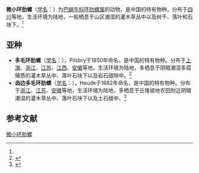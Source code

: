 {{Speciesbox
| name = 微小环肋螺
| status = 
| status_system = 
| image = 
| genus = Plectotropos
| species = minima
| authority = (Pilsbry, 1934)<ref name='id11115'>{{cite web| url =http://www.bioinfo.cn/db05/BjdwSpecies.php?action=view&id=11115| title =微小环肋螺| work =《中国动物物种编目数据库》| publisher =中国科学院微生物研究所| author =中国科学院动物研究所| accessdate =2009-04-28| deadurl =yes| archiveurl =https://web.archive.org/web/20160305093359/http://www.bioinfo.cn/db05/BjdwSpecies.php?action=view&id=11115| archivedate =2016-03-05}}</ref>
}}

'''微小环肋螺'''（[[学名|学名]]：{{lang|la|''Plectotropos minima''}}）为[[巴蜗牛科|巴蜗牛科]][[环肋螺属|环肋螺属]]的动物，是中国的特有物种。分布于[[四川|四川]]等地，生活环境为陆地，一般栖息于山区潮湿的灌木草丛中以及树干、落叶和石块下。<ref name='id11115'/>

==亚种==
*'''多毛环肋螺'''（[[学名|学名]]：{{lang|la|''Plectotropis trichotropis trichotropis''}}），Pilsbry于1850年命名，是中国的特有物种。分布于[[上海|上海]]、[[浙江|浙江]]、[[江苏|江苏]]、[[江西|江西]]、[[安徽|安徽]]等地，生活环境为陆地，多栖息于阴暗潮湿多腐殖质的灌木草丛中、落叶石块下以及岩石缝隙中。<ref name='id11116'>{{cite web| url =http://www.bioinfo.cn/db05/BjdwSpecies.php?action=view&id=11116| title =多毛环肋螺| work =《中国动物物种编目数据库》| publisher =中国科学院微生物研究所| author =中国科学院动物研究所| accessdate =2009-04-28| deadurl =yes| archiveurl =https://web.archive.org/web/20160305040656/http://www.bioinfo.cn/db05/BjdwSpecies.php?action=view&id=11116| archivedate =2016-03-05}}</ref>
*'''齿边多毛环肋螺'''（[[学名|学名]]：{{lang|la|''Plectotropis trichotropis laciniata''}}），Heude于1882年命名，是中国的特有物种。分布于[[浙江|浙江]]、[[江苏|江苏]]、[[安徽|安徽]]等地，生活环境为陆地，多栖息于丘陵坡地农田附近阴暗潮湿的灌木草丛中、落叶石块下以及土石缝中。<ref name='id11117'>{{cite web| url =http://www.bioinfo.cn/db05/BjdwSpecies.php?action=view&id=11117| title =齿边多毛环肋螺| work =《中国动物物种编目数据库》| publisher =中国科学院微生物研究所| author =中国科学院动物研究所| accessdate =2009-04-28| deadurl =yes| archiveurl =https://web.archive.org/web/20160305051205/http://www.bioinfo.cn/db05/BjdwSpecies.php?action=view&id=11117| archivedate =2016-03-05}}</ref>

== 参考文献 ==
{{reflist}}

{{Wikispecies|Plectotropos minima}}
{{Taxonbar|from=Q11071330}}

[[Category:环肋螺属|微小环肋螺]]


{{软体动物小作品}}
